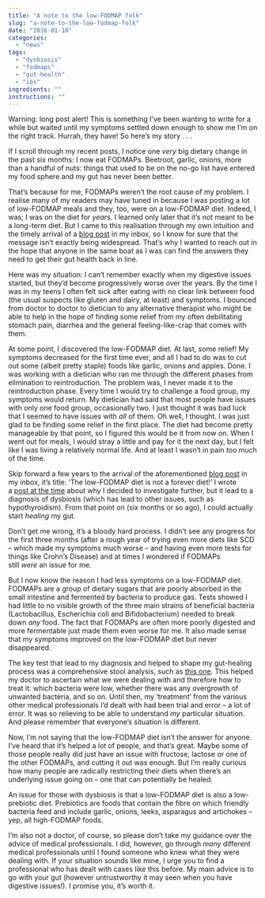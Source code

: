 ```yaml
---
title: "A note to the low-FODMAP folk"
slug: "a-note-to-the-low-fodmap-folk"
date: "2016-01-10"
categories: 
  - "news"
tags: 
  - "dysbiosis"
  - "fodmaps"
  - "gut-health"
  - "ibs"
ingredients: ""
instructions: ""
---
```


Warning: long post alert! This is something I’ve been wanting to write for a while but waited until my symptoms settled down enough to show me I’m on the right track. Hurrah, they have! So here’s my story . . .

If I scroll through my recent posts, I notice one _very_ big dietary change in the past six months: I now eat FODMAPs. Beetroot, garlic, onions, more than a handful of nuts: things that used to be on the no-go list have entered my food sphere and my gut has never been better.

That’s because for me, FODMAPs weren’t the root cause of my problem. I realise many of my readers may have tuned in because I was posting a lot of low-FODMAP meals and they, too, were on a low-FODMAP diet. Indeed, I was; I was on the diet for _years_. I learned only later that it’s not meant to be a long-term diet. But I came to this realisation through my own intuition and the timely arrival of a [blog post](http://blog.katescarlata.com/2014/09/02/low-fodmap-diet-forever-diet/) in my inbox, so I know for sure that the message isn’t exactly being widespread. That’s why I wanted to reach out in the hope that anyone in the same boat as I was can find the answers they need to get their gut health back in line.

Here was my situation: I can’t remember exactly when my digestive issues started, but they’d become progressively worse over the years. By the time I was in my teens I often felt sick after eating with no clear link between food (the usual suspects like gluten and dairy, at least) and symptoms. I bounced from doctor to doctor to dietician to any alternative therapist who might be able to help in the hope of finding some relief from my often debilitating stomach pain, diarrhea and the general feeling-like-crap that comes with them.

At some point, I discovered the low-FODMAP diet. At last, some relief! My symptoms decreased for the first time ever, and all I had to do was to cut out some (albeit pretty staple) foods like garlic, onions and apples. Done. I was working with a dietician who ran me through the different phases from elimination to reintroduction. The problem was, I never made it to the reintroduction phase. Every time I would try to challenge a food group, my symptoms would return. My dietician had said that most people have issues with only one food group, occasionally two. I just thought it was bad luck that I seemed to have issues with _all_ of them. Oh well, I thought. I was just glad to be finding some relief in the first place. The diet had become pretty manageable by that point, so I figured this would be it from now on. When I went out for meals, I would stray a little and pay for it the next day, but I felt like I was living a relatively normal life. And at least I wasn’t in pain _too_ much of the time.

Skip forward a few years to the arrival of the aforementioned [blog post](http://blog.katescarlata.com/2014/09/02/low-fodmap-diet-forever-diet/) in my inbox, it’s title: ‘The low-FODMAP diet is not a forever diet!’ I wrote a [post at the time](http://cookingwithnothing.com/post/101416119026/my-new-regime) about why I decided to investigate further, but it lead to a diagnosis of dysbiosis (which has lead to other issues, such as hypothyroidism). From that point on (six months or so ago), I could actually start _healing_ my gut.

Don’t get me wrong, it’s a bloody hard process. I didn’t see any progress for the first three months (after a rough year of trying even more diets like SCD – which made my symptoms much worse – and having even more tests for things like Crohn’s Disease) and at times I wondered if FODMAPs still _were_ an issue for me.

But I now know the reason I had less symptoms on a low-FODMAP diet. FODMAPs are a group of dietary sugars that are poorly absorbed in the small intestine and fermented by bacteria to produce gas. Tests showed I had little to no visible growth of the three main strains of beneficial bacteria (Lactobacillus, Escherichia coli and Bifidobacterium) needed to break down _any_ food. The fact that FODMAPs are often more poorly digested and more fermentable just made them even worse for me. It also made sense that my symptoms improved on the low-FODMAP diet but never disappeared.

The key test that lead to my diagnosis and helped to shape my gut-healing process was a comprehensive stool analysis, such as [this one](https://www.gdx.net/product/comprehensive-digestive-stool-analysis-2-cdsa2). This helped my doctor to ascertain what we were dealing with and therefore how to treat it: which bacteria were low, whether there was any overgrowth of unwanted bacteria, and so on. Until then, my ‘treatment’ from the various other medical professionals I’d dealt with had been trial and error – a lot of error. It was so relieving to be able to understand _my_ particular situation. And please remember that everyone’s situation is different.

Now, I’m not saying that the low-FODMAP diet isn’t the answer for anyone. I’ve heard that it’s helped a _lot_ of people, and that’s great. Maybe some of those people really did just have an issue with fructose, lactose or one of the other FODMAPs, and cutting it out was enough. But I’m really curious how many people are radically restricting their diets when there’s an underlying issue going on – one that can potentially be healed.

An issue for those with dysbiosis is that a low-FODMAP diet is also a low-prebiotic diet. Prebiotics are foods that contain the fibre on which friendly bacteria feed and include garlic, onions, leeks, asparagus and artichokes – yep, all high-FODMAP foods.

I’m also not a doctor, of course, so please don’t take my guidance over the advice of medical professionals. I did, however, go through _many_ different medical professionals until I found someone who knew what they were dealing with. If your situation sounds like mine, I urge you to find a professional who has dealt with cases like this before. My main advice is to go with your gut (however untrustworthy it may seen when you have digestive issues!). I promise you, it’s worth it.

